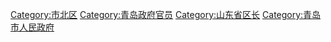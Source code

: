 [[Category:市北区|Category:市北区]]
[[Category:青岛政府官员|Category:青岛政府官员]]
[[Category:山东省区长|Category:山东省区长]]
[[Category:青岛市人民政府|Category:青岛市人民政府]]